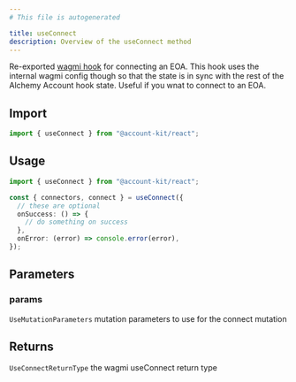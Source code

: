 ```yaml
---
# This file is autogenerated

title: useConnect
description: Overview of the useConnect method
---
```



Re-exported [wagmi hook](https://wagmi.sh/react/api/hooks/useConnect) for connecting an EOA. This hook
uses the internal wagmi config though so that the state
is in sync with the rest of the Alchemy Account hook state.
Useful if you wnat to connect to an EOA.

## Import

```ts
import { useConnect } from "@account-kit/react";
```

## Usage

```ts twoslash
import { useConnect } from "@account-kit/react";

const { connectors, connect } = useConnect({
  // these are optional
  onSuccess: () => {
    // do something on success
  },
  onError: (error) => console.error(error),
});
```

## Parameters

### params

`UseMutationParameters`
mutation parameters to use for the connect mutation

## Returns

`UseConnectReturnType`
the wagmi useConnect return type

